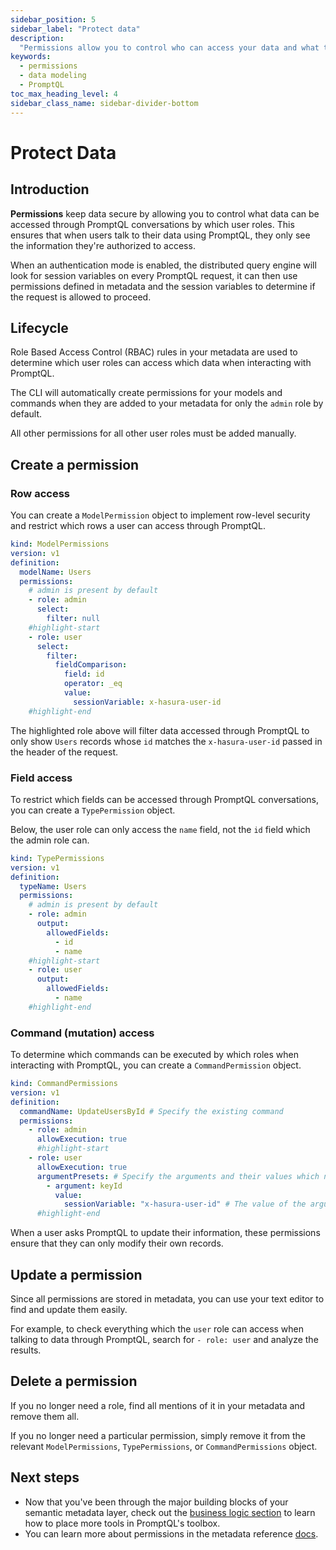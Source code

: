 ```yaml
---
sidebar_position: 5
sidebar_label: "Protect data"
description:
  "Permissions allow you to control who can access your data and what they can do with it when using PromptQL."
keywords:
  - permissions
  - data modeling
  - PromptQL
toc_max_heading_level: 4
sidebar_class_name: sidebar-divider-bottom
---
```


# Protect Data

## Introduction

**Permissions** keep data secure by allowing you to control what data can be accessed through PromptQL conversations by
which user roles. This ensures that when users talk to their data using PromptQL, they only see the information they're
authorized to access.

When an authentication mode is enabled, the distributed query engine will look for session variables on every PromptQL
request, it can then use permissions defined in metadata and the session variables to determine if the request is
allowed to proceed.

## Lifecycle

Role Based Access Control (RBAC) rules in your metadata are used to determine which user roles can access which data
when interacting with PromptQL.

The CLI will automatically create permissions for your models and commands when they are added to your metadata for only
the `admin` role by default.

All other permissions for all other user roles must be added manually.

## Create a permission

### Row access

You can create a `ModelPermission` object to implement row-level security and restrict which rows a user can access
through PromptQL.

```yaml title="For example, to only allow users to access their own records in the Users table when talking to their data through PromptQL:"
kind: ModelPermissions
version: v1
definition:
  modelName: Users
  permissions:
    # admin is present by default
    - role: admin
      select:
        filter: null
    #highlight-start
    - role: user
      select:
        filter:
          fieldComparison:
            field: id
            operator: _eq
            value:
              sessionVariable: x-hasura-user-id
    #highlight-end
```

The highlighted role above will filter data accessed through PromptQL to only show `Users` records whose `id` matches
the `x-hasura-user-id` passed in the header of the request.

### Field access

To restrict which fields can be accessed through PromptQL conversations, you can create a `TypePermission` object.

Below, the user role can only access the `name` field, not the `id` field which the admin role can.

```yaml title="The user role can only access their name field:"
kind: TypePermissions
version: v1
definition:
  typeName: Users
  permissions:
    # admin is present by default
    - role: admin
      output:
        allowedFields:
          - id
          - name
    #highlight-start
    - role: user
      output:
        allowedFields:
          - name
    #highlight-end
```

### Command (mutation) access

To determine which commands can be executed by which roles when interacting with PromptQL, you can create a
`CommandPermission` object.

```yaml title="In this example, we'll make it so a user can update their own record:"
kind: CommandPermissions
version: v1
definition:
  commandName: UpdateUsersById # Specify the existing command
  permissions:
    - role: admin
      allowExecution: true
      #highlight-start
    - role: user
      allowExecution: true
      argumentPresets: # Specify the arguments and their values which need to be passed to the command
        - argument: keyId
          value:
            sessionVariable: "x-hasura-user-id" # The value of the argument must equal the session variable
      #highlight-end
```

When a user asks PromptQL to update their information, these permissions ensure that they can only modify their own
records.

## Update a permission

Since all permissions are stored in metadata, you can use your text editor to find and update them easily.

For example, to check everything which the `user` role can access when talking to data through PromptQL, search for
`- role: user` and analyze the results.

## Delete a permission

If you no longer need a role, find all mentions of it in your metadata and remove them all.

If you no longer need a particular permission, simply remove it from the relevant `ModelPermissions`, `TypePermissions`,
or `CommandPermissions` object.

## Next steps

- Now that you've been through the major building blocks of your semantic metadata layer, check out the
  [business logic section](/business-logic/index.mdx) to learn how to place more tools in PromptQL's toolbox.
- You can learn more about permissions in the metadata reference [docs](/reference/metadata-reference/permissions.mdx).
